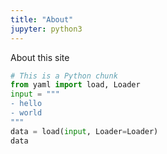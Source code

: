 ```yaml
---
title: "About"
jupyter: python3
---
```


About this site

```python
# This is a Python chunk
from yaml import load, Loader
input = """
- hello
- world
"""
data = load(input, Loader=Loader)
data
```
